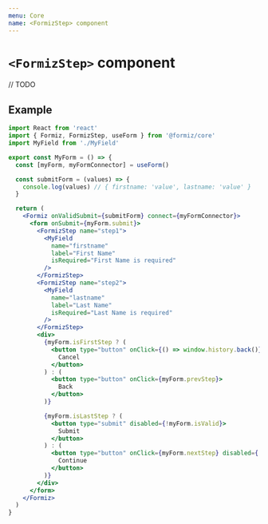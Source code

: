 ```yaml
---
menu: Core
name: <FormizStep> component
---
```


# `<FormizStep>` component

// TODO

## Example

```jsx
import React from 'react'
import { Formiz, FormizStep, useForm } from '@formiz/core'
import MyField from './MyField'

export const MyForm = () => {
  const [myForm, myFormConnector] = useForm()

  const submitForm = (values) => {
    console.log(values) // { firstname: 'value', lastname: 'value' }
  }

  return (
    <Formiz onValidSubmit={submitForm} connect={myFormConnector}>
      <form onSubmit={myForm.submit}>
        <FormizStep name="step1">
          <MyField
            name="firstname"
            label="First Name"
            isRequired="First Name is required"
          />
        </FormizStep>
        <FormizStep name="step2">
          <MyField
            name="lastname"
            label="Last Name"
            isRequired="Last Name is required"
          />
        </FormizStep>
        <div>
          {myForm.isFirstStep ? (
            <button type="button" onClick={() => window.history.back()}>
              Cancel
            </button>
          ) : (
            <button type="button" onClick={myForm.prevStep}>
              Back
            </button>
          )}

          {myForm.isLastStep ? (
            <button type="submit" disabled={!myForm.isValid}>
              Submit
            </button>
          ) : (
            <button type="button" onClick={myForm.nextStep} disabled={!myForm.isStepValid}>
              Continue
            </button>
          )}
        </div>
      </form>
    </Formiz>
  )
}
```